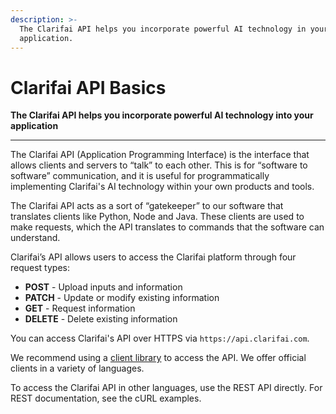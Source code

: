 ```yaml
---
description: >-
  The Clarifai API helps you incorporate powerful AI technology in your
  application.
---
```


# Clarifai API Basics

**The Clarifai API helps you incorporate powerful AI technology into your application**
<hr />

The Clarifai API \(Application Programming Interface\) is the interface that allows clients and servers to “talk” to each other. This is for “software to software” communication, and it is useful for programmatically implementing Clarifai's AI technology within your own products and tools. 

The Clarifai API acts as a sort of “gatekeeper” to our software that translates clients like Python, Node and Java. These clients are used to make requests, which the API translates to commands that the software can understand.

Clarifai’s API allows users to access the Clarifai platform through four request types:

* **POST** - Upload inputs and information
* **PATCH** - Update or modify existing information
* **GET** - Request information
* **DELETE** - Delete existing information

You can access Clarifai's API over HTTPS via `https://api.clarifai.com`.

We recommend using a [client library](api-clients/) to access the API. We offer official clients in a variety of languages. 

To access the Clarifai API in other languages, use the REST API directly. For REST documentation, see the cURL examples.

